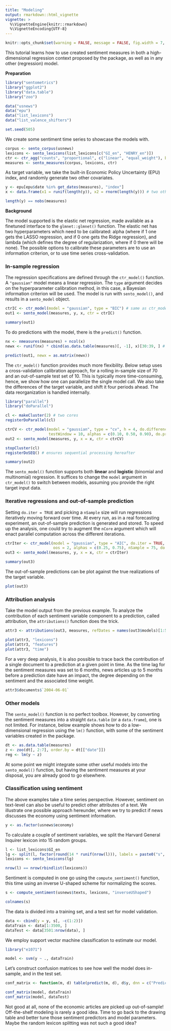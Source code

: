 ```yaml
---
title: "Modeling"
output: rmarkdown::html_vignette
vignette: >
  %\VignetteEngine{knitr::rmarkdown}
  %\VignetteEncoding{UTF-8}
---
```


```r
knitr::opts_chunk$set(warning = FALSE, message = FALSE, fig.width = 7, fig.height = 4, fig.align = "center")
```

This tutorial learns how to use created sentiment measures in both a high-dimensional regression context proposed by the package, as well as in any other (regression) model.

**Preparation**
&nbsp;

```r
library("sentometrics")
library("ggplot2")
library("data.table")
library("zoo")

data("usnews")
data("epu")
data("list_lexicons")
data("list_valence_shifters")

set.seed(505)
```

We create some sentiment time series to showcase the models with.

```r
corpus <- sento_corpus(usnews)
lexicons <- sento_lexicons(list_lexicons[c("GI_en", "HENRY_en")])
ctr <- ctr_agg("counts", "proportional", c("linear", "equal_weight"), by = "month", lag = 6)
measures <- sento_measures(corpus, lexicons, ctr)
```

As target variable, we take the built-in Economic Policy Uncertainty (EPU) index, and randomly generate two other covariates.

```r
y <- epu[epu$date %in% get_dates(measures), "index"]
x <- data.frame(x1 = runif(length(y)), x2 = rnorm(length(y))) # two other (random) x variables

length(y) == nobs(measures)
```

**Background**
&nbsp;

The model supported is the elastic net regression, made available as a finetuned interface to the `glmnet::glmnet()` function. The elastic net has two hyperparameters which need to be calibrated: alpha (where if 1 one gets the LASSO regression, and if 0 one gets the Ridge regression), and lambda (which defines the degree of regularization, where if 0 there will be none). The possible options to calibrate these parameters are to use an information criterion, or to use time series cross-validation.

### In-sample regression

The regression specifications are defined through the `ctr_model()` function. A `"gaussian"` model means a linear regression. The `type` argument decides on the hyperparameter calibration method, in this case, a Bayesian information criterion will be used. The model is run with `sento_model()`, and results in a `sento_model` object.

```r
ctrIC <- ctr_model(model = "gaussian", type = "BIC") # same as ctr_model()
out1 <- sento_model(measures, y, x, ctr = ctrIC)

summary(out1)
```

To do predictions with the model, there is the `predict()` function.

```r
nx <- nmeasures(measures) + ncol(x)
newx <- runif(nx) * cbind(as.data.table(measures)[, -1], x)[30:39, ] # 10 random new predictors

predict(out1, newx = as.matrix(newx))
```

The `ctr_model()` function provides much more flexibility. Below setup uses a cross-validation calibration approach, for a rolling in-sample size of 70 and an out-of-sample test set of 10. This is typically more time-consuming, hence, we show how one can parallelize the single model call. We also take the differences of the target variable, and shift it four periods ahead. The data reorganization is handled internally.

```r
library("parallel")
library("doParallel")

cl <- makeCluster(2) # two cores
registerDoParallel(cl)

ctrCV <- ctr_model(model = "gaussian", type = "cv", h = 4, do.difference = TRUE, trainWindow = 70,
                   testWindow = 10, alphas = c(0.10, 0.50, 0.90), do.progress = FALSE)
out2 <- sento_model(measures, y, x = x, ctr = ctrCV)

stopCluster(cl)
registerDoSEQ() # ensures sequential processing hereafter

summary(out2)
```

The `sento_model()` function supports both **linear** and **logistic** (binomial and multinomial) regression. It suffices to change the `model` argument in `ctr_model()` to switch between models, assuming you provide the right target input data.

### Iterative regressions and out-of-sample prediction

Setting `do.iter = TRUE` and picking a `nSample` size will run regressions iteratively moving forward over time. At every run, as in a real forecasting experiment, an out-of-sample prediction is generated and stored. To speed up the analysis, one could try to augment the `nCore` argument which will enact parallel computation across the different iterations.

```r
ctrIter <- ctr_model(model = "gaussian", type = "AIC", do.iter = TRUE, h = 3,
                     oos = 2, alphas = c(0.25, 0.75), nSample = 75, do.progress = FALSE)
out3 <- sento_model(measures, y, x = x, ctr = ctrIter)

summary(out3)
```

The out-of-sample predictions can be plot against the true realizations of the target variable.

```r
plot(out3)
```

### Attribution analysis

Take the model output from the previous example. To analyze the contribution of each sentiment variable component to a prediction, called attribution, the `attributions()` function does the trick.

```r
attr3 <- attributions(out3, measures, refDates = names(out3$models)[1:50])
```

```r
plot(attr3, "lexicons")
plot(attr3, "features")
plot(attr3, "time")
```

For a very deep analysis, it is also possible to trace back the contribution of a single document to a prediction at a given point in time. As the time lag for the sentiment measures was set to 6 months, news articles up to 5 months before a prediction date have an impact, the degree depending on the sentiment and the associated time weight.

```r
attr3$documents$`2004-06-01`
```

### Other models

The `sento_model()` function is no perfect toolbox. However, by converting the sentiment measures into a straight `data.table` (or a `data.frame`), one is not limited. For instance, below example shows how to do a low-dimensional regression using the `lm()` function, with some of the sentiment variables created in the package.

```r
dt <- as.data.table(measures)
z <- zoo(dt[, 2:7], order.by = dt[["date"]])
reg <- lm(y ~ z)
```

At some point we might integrate some other useful models into the `sento_model()` function, but having the sentiment measures at your disposal, you are already good to go elsewhere.

### Classification using sentiment

The above examples take a time series perspective. However, sentiment on text-level can also be useful to predict other attributes of a text. We illustrate one possible approach hereunder, where we try to predict if news discusses the economy using sentiment information.

```r
y <- as.factor(usnews$economy)
```

To calculate a couple of sentiment variables, we split the Harvard General Inquirer lexicon into 15 random groups.

```r
l <- list_lexicons$GI_en
lg <- split(l, factor(round(14 * runif(nrow(l))), labels = paste0("s", 1:15)))
lexicons <- sento_lexicons(lg)

nrow(l) == nrow(rbindlist(lexicons))
```

Sentiment is computed in one go using the `compute_sentiment()` function, this time using an inverse U-shaped scheme for normalizing the scores.

```r
s <- compute_sentiment(usnews$texts, lexicons, "inverseUShaped")

colnames(s)
```

The data is divided into a training set, and a test set for model validation.

```r
data <- cbind(y = y, s[, -c(1:2)])
dataTrain <- data[1:3500, ]
dataTest <- data[3501:nrow(data), ]
```

We employ support vector machine classification to estimate our model. 

```r
library("e1071")

model <- svm(y ~ ., dataTrain)
```

Let's construct confusion matrices to see how well the model does in-sample, and in the test set.

```r
conf_matrix <- function(m, d) table(predict(m, d), d$y, dnn = c("Prediction", "Actual"))
```

```r
conf_matrix(model, dataTrain)
conf_matrix(model, dataTest)
```

Not good at all, none of the economic articles are picked up out-of-sample! Off-the-shelf modeling is rarely a good idea. Time to go back to the drawing table and better tune those sentiment predictors and model parameters. Maybe the random lexicon splitting was not such a good idea?

